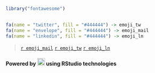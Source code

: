 

```r
library("fontawesome")


fa(name = "twitter", fill = "#444444") -> emoji_tw
fa(name = "envelope", fill = "#444444") -> emoji_mail
fa(name = "linkedin", fill = "#444444") -> emoji_ln

```


> [`r emoji_mail`](mailto: cruz.julian.mauricio@gmail.com) [`r emoji_tw`](https://twitter.com/Cruz_Julian_){target="_blank"} [`r emoji_ln`](https://www.linkedin.com/in/cruzjulian/){target="_blank"}

#### Powered by [![](logo.png){style="height:20px"}](http://cruzjulian.com/) using RStudio technologies
